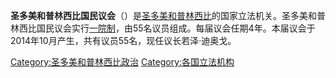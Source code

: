 '''圣多美和普林西比国民议会'''（{{lang-pt|Assembleia Nacional de São Tomé e Príncipe}}）是[[圣多美和普林西比|圣多美和普林西比]]的国家立法机关。圣多美和普林西比国民议会实行[[一院制|一院制]]，由55名议员组成。每届议会任期4年。本届议会于2014年10月产生，共有议员55名，现任议长若泽·迪奥戈。

{{非洲题目|议会}}

[[Category:圣多美和普林西比政治|Category:圣多美和普林西比政治]]
[[Category:各国立法机构|Category:各国立法机构]]